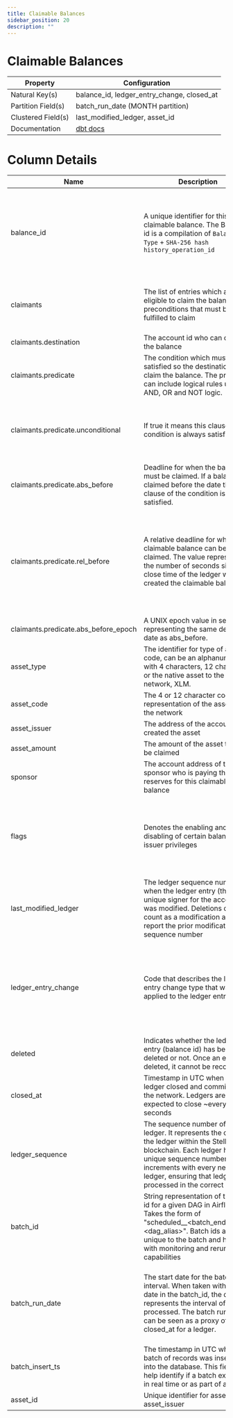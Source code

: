 ```yaml
---
title: Claimable Balances
sidebar_position: 20
description: ""
---
```


# Claimable Balances

<div className="data-dictionary-table">

| Property | Configuration |
| --- | --- |
| Natural Key(s) | balance_id, ledger_entry_change, closed_at |
| Partition Field(s) | batch_run_date (MONTH partition) |
| Clustered Field(s) | last_modified_ledger, asset_id |
| Documentation | [dbt docs](https://hubble-261722.appspot.com/#!/source/source.stellar_dbt_public.crypto_stellar.claimable_balances) |

</div>

# Column Details

<div className="data-dictionary-table">

| Name | Description | Data Type | Domain Values | Required? | Notes |
| --- | --- | --- | --- | --- | --- |
| balance_id | A unique identifier for this claimable balance. The Balance id is a compilation of `Balance Type` + `SHA-256 hash history_operation_id` | string |  | Yes | The Balance Type is fixed at V0, `00000000`. If there is a protocol change that materially impacts the mechanics of claimable balances, the balance type would update to V1. |
| claimants | The list of entries which are eligible to claim the balance and preconditions that must be fulfilled to claim | array[record] |  | Yes | Multiple accounts can be specified in the claimants record, including the account of the balance creator. |
| claimants.destination | The account id who can claim the balance | string |  | Yes |  |
| claimants.predicate | The condition which must be satisfied so the destination can claim the balance. The predicate can include logical rules using AND, OR and NOT logic. | array[record] |  | Yes |  |
| claimants.predicate.unconditional | If true it means this clause of the condition is always satisfied | boolean |  | No | When the predicate is only unconditional = true, it means that the balance can be claimed under any conditions |
| claimants.predicate.abs_before | Deadline for when the balance must be claimed. If a balance is claimed before the date then the clause of the condition is satisfied. | string |  | No |  |
| claimants.predicate.rel_before | A relative deadline for when the claimable balance can be claimed. The value represents the number of seconds since the close time of the ledger which created the claimable balance | integer |  | No | This condition is useful when creating a timebounds based on creation conditions. If the creator wanted a balance only claimable one week after creation, this condition would satisfy that rule. |
| claimants.predicate.abs_before_epoch | A UNIX epoch value in seconds representing the same deadline date as abs_before. | integer |  | No |  |
| asset_type | The identifier for type of asset code, can be an alphanumeric with 4 characters, 12 characters or the native asset to the network, XLM. | string | <ul><li>credit_alphanum4</li><li>credit_alphanum12</li><li>native</li></ul> | Yes |  |
| asset_code | The 4 or 12 character code representation of the asset on the network | string |  | No |  |
| asset_issuer | The address of the account that created the asset | string |  | No |  |
| asset_amount | The amount of the asset that can be claimed | float |  | Yes |  |
| sponsor | The account address of the sponsor who is paying the reserves for this claimable balance | string |  | No | Sponsors of claimable balances are the creators of the balance. |
| flags | Denotes the enabling and disabling of certain balance issuer privileges | integer | <ul><li>0 - None, Default</li><li>1 - Auth Clawback Enabled</li></ul> | Yes | Flags are set by the claimable balance accounts for an asset. When user accounts claim a balance, the flags applied to the asset originate from this account |
| last_modified_ledger | The ledger sequence number when the ledger entry (this unique signer for the account) was modified. Deletions do not count as a modification and will report the prior modification sequence number | integer |  | Yes |  |
| ledger_entry_change | Code that describes the ledger entry change type that was applied to the ledger entry. | integer | <ul><li>0 - Ledger Entry Created</li><li>1 - Ledger Entry Updated</li><li>2 - Ledger Entry Deleted</li><li>3 - Ledger Entry State (value of the entry)</li></ul> | Yes | Valid entry change types are 0, and 2 for ledger entries of type `claimable_balances`. Once created, a balance cannot be updated. |
| deleted | Indicates whether the ledger entry (balance id) has been deleted or not. Once an entry is deleted, it cannot be recovered. | boolean |  | Yes |  |
| closed_at | Timestamp in UTC when this ledger closed and committed to the network. Ledgers are expected to close ~every 5 seconds | timestamp |  | Yes |  |
| ledger_sequence | The sequence number of this ledger. It represents the order of the ledger within the Stellar blockchain. Each ledger has a unique sequence number that increments with every new ledger, ensuring that ledgers are processed in the correct order. | integer |  | Yes |  |
| batch_id | String representation of the run id for a given DAG in Airflow. Takes the form of "scheduled\_\_\<batch_end_date>-\<dag_alias>". Batch ids are unique to the batch and help with monitoring and rerun capabilities | string |  | Yes |  |
| batch_run_date | The start date for the batch interval. When taken with the date in the batch_id, the date represents the interval of ledgers processed. The batch run date can be seen as a proxy of closed_at for a ledger. | datetime |  | Yes | The table is partitioned on batch_run_date. It is recommended to always include the batch_run_date in the filter if possible to help reduce query cost. |
| batch_insert_ts | The timestamp in UTC when a batch of records was inserted into the database. This field can help identify if a batch executed in real time or as part of a backfill | timestamp |  | Yes |  |
| asset_id | Unique identifier for asset_code, asset_issuer | integer |  | No |  |

</div>
